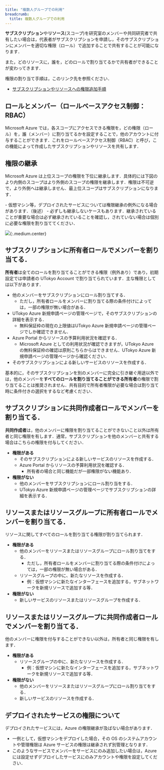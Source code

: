 ```yaml
---
title: "複数人グループでの利用"
breadcrumb:
  title: 複数人グループでの利用
---
```


**サブスクリプション**や**リソース**(スコープ)を研究室のメンバーや共同研究者で共有したい場合は，代表者がサブスクリプションを申請し，そのサブスクリプションにメンバーを適切な権限（ロール）で追加することで共有することが可能になります．

また，どのリソースに，誰を，どのロールで割り当てるかで共有者ができることが変わってきます．

権限の割り当て手順は，このリンク先を参照ください．
- [サブスクリプションやリソースへの権限追加手順](/research_computing/utokyo_azure/faq/addrole)

## ロールとメンバー（ロールベースアクセス制御：RBAC）

Microsoft Azure では，各スコープにアクセスできる権限を，どの権限（ロール）を，誰（メンバー）に割り当てるかを設定することで，他のアカウントに付与することができます．これをロールベースアクセス制御（RBAC）と呼び，この機能によって作成したサブスクリプションやリソースを共有します．

## 権限の継承

Microsoft Azure は上位スコープの権限を下位に継承します．具体的には下図のより内側のスコープはより外側のスコープの権限を継承します．権限は不可逆で，より外側へは継承しません．最上位スコープはサブスクリプションになります．

<div class="box">
- 仮想マシン等，デプロイされたサービスについては権限継承の例外になる場合があります．（後述）
- 必ずしも継承しないケースもあります．継承されていることが重要な場合は必ず継承されていることを確認し，されていない場合は個別に必要な権限を割り当ててください．
</div>

![](img/01_iam.png){:.medium.center}


## サブスクリプションに**所有者**ロールでメンバーを割り当てる．

**所有者**は全てのロールを割り当てることができる権限（例外あり）であり，初期設定では申請者の UTokyo Account で割り当てられています．主な権限としては以下があります．

- 他のメンバーをサブスクリプションにロール割り当てする．
  - ただし，所有者ロールをメンバーに割り当てる際の条件付けによっては，一部の権限が無い場合がある．
- UTokyo Azure 新規申請ページの管理ページで，そのサブスクリプションの詳細を表示する．
  - 無料保証枠の現在の上限値はUTokyo Azure 新規申請ページの管理ページでしか確認できません．
- Azure Portal からリソースの予算利用状況を確認する．
  - Microsoft Azure としての利用状況が確認できますが，UTokyo Azure の無料保証枠の確認は原則こちらからはできません．UTokyo Azure 新規申請ページの管理ページから確認ください．
- そのサブスクリプションによる新しいサービスのリソースを作成する．


基本的に，そのサブスクリプションを別のメンバーに完全に引き継ぐ用途以外では，他のメンバーを**すべてのロールを割り当てることができる所有者**の権限で割り当てることは推奨されません．共有目的で所有者権限が必要な場合は割り当て時に条件付きの選択をするなど考慮ください．


## サブスクリプションに**共同作成者**ロールでメンバーを割り当てる．

**共同作成者**は，他のメンバーに権限を割り当てることができないこと以外は所有者と同じ権限を有します．通常，サブスクリプションを他のメンバーと共有する場合はこちらの権限を付与してください．

- **権限がある**
  - そのサブスクリプションによる新しいサービスのリソースを作成する．
  - Azure Portal からリソースの予算利用状況を確認する．
    - 所有者の場合と同じ機能だが一部権限がない機能あり．
- **権限がない**
  - 他のメンバーをサブスクリプションにロール割り当をする．
  - UTokyo Azure 新規申請ページの管理ページでサブスクリプションの詳細を表示する．


## リソースまたはリソースグループに**所有者**ロールでメンバーを割り当てる．

リソースに関してすべてのロールを割り当てる権限が割り当てられます．

- **権限がある**
  - 他のメンバーをリソースまたはリソースグループにロール割り当てをする．
    - ただし，所有者ロールをメンバーに割り当てる際の条件付けによっては，一部の権限が無い場合がある．
  - リソースグループの中に、新たなリソースを作成する．
    - 例：仮想マシンに新たなインターフェースを追加する，サブネットワークを新規リソースで追加する等．
- **権限がない**
  - 新しいサービスのリソースまたはリソースグループを作成する．

## リソースまたはリソースグループに**共同作成者**ロールでメンバーを割り当てる．

他のメンバーに権限を付与することができない以外は，所有者と同じ権限を有します．

- **権限がある**
  - リソースグループの中に、新たなリソースを作成する．
    - 例：仮想マシンに新たなインターフェースを追加する，サブネットワークを新規リソースで追加する等．
- **権限がない**
  - 他のメンバーをリソースまたはリソースグループにロール割り当てをする．
  - 新しいサービスのリソースを作成する．

## デプロイされたサービスの権限について

デプロイされたサービスには，Azure の権限継承が及ばない場合があります．

- 一例として，仮想マシンをデプロイした場合，その OS のシステムアカウントや管理権限は Azure サービスの権限は継承されず別管理となります．
- このようなサービスでメンバーをサービスにのみ追加したい場合は，Azure には設定せずデプロイしたサービスにのみアカウントや権限を設定してください．
